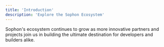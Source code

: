 ```yaml
---
title: 'Introduction'
description: 'Explore the Sophon Ecosystem'
---
```


Sophon's ecosystem continues to grow as more innovative partners and projects join us in building the ultimate destination for developers and builders alike.
